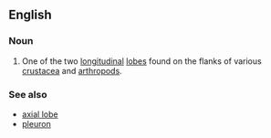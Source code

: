 ==English==

===Noun===
{{en-noun|head=[[pleural]] [[lobe]]}}

# {{label|en|anatomy}} One of the two [[longitudinal]] [[lobe]]s found on the flanks of various [[crustacea]] and [[arthropod]]s.

===See also===
* [[axial lobe]]
* [[pleuron]]
